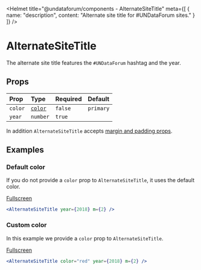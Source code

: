 
<Helmet
  title="@undataforum/components - AlternateSiteTitle"
  meta={[
    {
      name: "description",
      content: "Alternate site title for #UNDataForum sites."
    }
  ]}
/>

# AlternateSiteTitle

The alternate site title features the `#UNDataForum` hashtag and the year.

## Props

| Prop    | Type                    | Required | Default   |
| :------ | :---------------------- | :------- | :-------- |
| `color` | [`color`](/types/color) | `false`  | `primary` |
| `year`  | `number`                | `true`   |           |

In addition `AlternateSiteTitle` accepts [margin and padding props](https://rebassjs.org/props/#margin-and-padding).

## Examples

### Default color

If you do not provide a `color` prop to `AlternateSiteTitle`, it uses the default color.

<DefaultColorExample />

[Fullscreen](/AlternateSiteTitle/default-color-example/)

```jsx
<AlternateSiteTitle year={2018} m={2} />
```

### Custom color

In this example we provide a `color` prop to `AlternateSiteTitle`.

<CustomColorExample />

[Fullscreen](/AlternateSiteTitle/custom-color-example/)

```jsx
<AlternateSiteTitle color="red" year={2018} m={2} />
```
